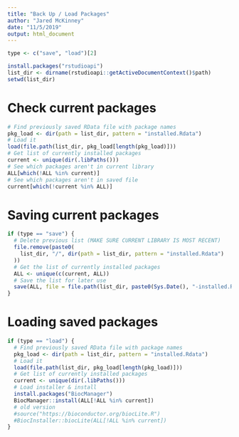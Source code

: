 ```yaml
---
title: "Back Up / Load Packages"
author: "Jared McKinney"
date: "11/5/2019"
output: html_document
---
```


```r
type <- c("save", "load")[2]

install.packages("rstudioapi")
list_dir <- dirname(rstudioapi::getActiveDocumentContext()$path)
setwd(list_dir)
```


# Check current packages

```r
# Find previously saved RData file with package names
pkg_load <- dir(path = list_dir, pattern = "installed.Rdata")
# Load it
load(file.path(list_dir, pkg_load[length(pkg_load)]))
# Get list of currently installed packages
current <- unique(dir(.libPaths()))
# See which packages aren't in current library
ALL[which(!ALL %in% current)]
# See which packages aren't in saved file
current[which(!current %in% ALL)]
```

# Saving current packages

```r
if (type == "save") {
  # Delete previous list (MAKE SURE CURRENT LIBRARY IS MOST RECENT)
  file.remove(paste0(
    list_dir, "/", dir(path = list_dir, pattern = "installed.Rdata")
  ))
  # Get the list of currently installed packages
  ALL <- unique(c(current, ALL))
  # Save the list for later use
  save(ALL, file = file.path(list_dir, paste0(Sys.Date(), "-installed.Rdata")))
}
```

# Loading saved packages

```r
if (type == "load") {
  # Find previously saved RData file with package names
  pkg_load <- dir(path = list_dir, pattern = "installed.Rdata")
  # Load it
  load(file.path(list_dir, pkg_load[length(pkg_load)]))
  # Get list of currently installed packages
  current <- unique(dir(.libPaths()))
  # Load installer & install
  install.packages("BiocManager")
  BiocManager::install(ALL[!ALL %in% current])
  # old version
  #source("https://bioconductor.org/biocLite.R")
  #BiocInstaller::biocLite(ALL[!ALL %in% current])
}
```

